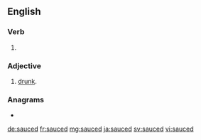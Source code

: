 ==English==

===Verb===
{{head|en|verb form}}

# {{en-past of|sauce}}

===Adjective===
{{en-adj}}

# {{lb|en|slang}} [[drunk]].

===Anagrams===
* {{l|en|caused}}

[[de:sauced]]
[[fr:sauced]]
[[mg:sauced]]
[[ja:sauced]]
[[sv:sauced]]
[[vi:sauced]]